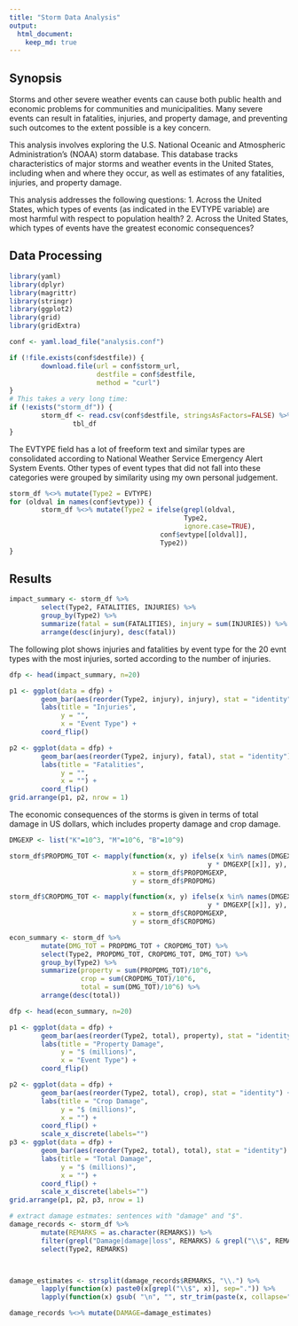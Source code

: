 ```yaml
---
title: "Storm Data Analysis"
output: 
  html_document:
    keep_md: true
---
```


## Synopsis
Storms and other severe weather events can cause both public health and economic problems for communities and municipalities. Many severe events can result in fatalities, injuries, and property damage, and preventing such outcomes to the extent possible is a key concern.

This analysis involves exploring the U.S. National Oceanic and Atmospheric Administration's (NOAA) storm database. This database tracks characteristics of major storms and weather events in the United States, including when and where they occur, as well as estimates of any fatalities, injuries, and property damage.

This analysis addresses the following questions:
1. Across the United States, which types of events (as indicated in the EVTYPE variable) are most harmful with respect to population health?
2. Across the United States, which types of events have the greatest economic consequences?

## Data Processing
```r
library(yaml)
library(dplyr)
library(magrittr)
library(stringr)
library(ggplot2)
library(grid)
library(gridExtra)

conf <- yaml.load_file("analysis.conf")

if (!file.exists(conf$destfile)) {
        download.file(url = conf$storm_url, 
                      destfile = conf$destfile,
                      method = "curl") 
}
# This takes a very long time:
if (!exists("storm_df")) {
        storm_df <- read.csv(conf$destfile, stringsAsFactors=FALSE) %>% 
                tbl_df
}
```

The EVTYPE field has a lot of freeform text and similar types
are consolidated according to National Weather Service 
Emergency Alert System Events. Other types of event types
that did not fall into these categories were grouped by
similarity using my own personal judgement.

```r
storm_df %<>% mutate(Type2 = EVTYPE)
for (oldval in names(conf$evtype)) {
        storm_df %<>% mutate(Type2 = ifelse(grepl(oldval, 
                                            Type2, 
                                            ignore.case=TRUE), 
                                      conf$evtype[[oldval]], 
                                      Type2)) 
}
```
## Results

``` r
impact_summary <- storm_df %>% 
        select(Type2, FATALITIES, INJURIES) %>% 
        group_by(Type2) %>% 
        summarize(fatal = sum(FATALITIES), injury = sum(INJURIES)) %>% 
        arrange(desc(injury), desc(fatal)) 
```

The following plot shows injuries and fatalities by event type for the 20 evnt types with the most injuries, sorted according to the number of injuries.

``` r
dfp <- head(impact_summary, n=20)

p1 <- ggplot(data = dfp) +
        geom_bar(aes(reorder(Type2, injury), injury), stat = "identity") +
        labs(title = "Injuries",
             y = "",
             x = "Event Type") +
        coord_flip()

p2 <- ggplot(data = dfp) +
        geom_bar(aes(reorder(Type2, injury), fatal), stat = "identity") +
        labs(title = "Fatalities",
             y = "",
             x = "") +
        coord_flip()
grid.arrange(p1, p2, nrow = 1)
```

The economic consequences of the storms is given in terms of total damage in US dollars, which includes property damage and crop damage.

``` r
DMGEXP <- list("K"=10^3, "M"=10^6, "B"=10^9)

storm_df$PROPDMG_TOT <- mapply(function(x, y) ifelse(x %in% names(DMGEXP), 
                                                  y * DMGEXP[[x]], y),
                               x = storm_df$PROPDMGEXP,
                               y = storm_df$PROPDMG)

storm_df$CROPDMG_TOT <- mapply(function(x, y) ifelse(x %in% names(DMGEXP), 
                                                  y * DMGEXP[[x]], y),
                               x = storm_df$CROPDMGEXP,
                               y = storm_df$CROPDMG)

econ_summary <- storm_df %>% 
        mutate(DMG_TOT = PROPDMG_TOT + CROPDMG_TOT) %>%
        select(Type2, PROPDMG_TOT, CROPDMG_TOT, DMG_TOT) %>% 
        group_by(Type2) %>% 
        summarize(property = sum(PROPDMG_TOT)/10^6, 
                  crop = sum(CROPDMG_TOT)/10^6,
                  total = sum(DMG_TOT)/10^6) %>% 
        arrange(desc(total)) 
```

```r
dfp <- head(econ_summary, n=20)

p1 <- ggplot(data = dfp) +
        geom_bar(aes(reorder(Type2, total), property), stat = "identity") +
        labs(title = "Property Damage",
             y = "$ (millions)",
             x = "Event Type") +
        coord_flip()

p2 <- ggplot(data = dfp) +
        geom_bar(aes(reorder(Type2, total), crop), stat = "identity") +
        labs(title = "Crop Damage",
             y = "$ (millions)",
             x = "") +
        coord_flip() +
        scale_x_discrete(labels="")
p3 <- ggplot(data = dfp) +
        geom_bar(aes(reorder(Type2, total), total), stat = "identity") +
        labs(title = "Total Damage",
             y = "$ (millions)",
             x = "") +
        coord_flip() +
        scale_x_discrete(labels="")
grid.arrange(p1, p2, p3, nrow = 1)


```
```r
# extract damage estmates: sentences with "damage" and "$".
damage_records <- storm_df %>%
        mutate(REMARKS = as.character(REMARKS)) %>% 
        filter(grepl("Damage|damage|loss", REMARKS) & grepl("\\$", REMARKS)) %>% 
        select(Type2, REMARKS)



damage_estimates <- strsplit(damage_records$REMARKS, "\\.") %>%
        lapply(function(x) paste0(x[grepl("\\$", x)], sep=".")) %>%
        lapply(function(x) gsub( "\n", "", str_trim(paste(x, collapse=""))))

damage_records %<>% mutate(DAMAGE=damage_estimates)
```

              


